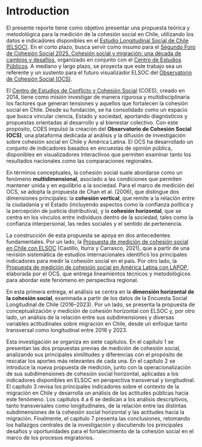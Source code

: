 # Introduction

El presente reporte tiene como objetivo presentar una propuesta teórica y metodológica para la medición de la cohesión social en Chile, utilizando los datos e indicadores disponibles en el [Estudio Longitudinal Social de Chile (ELSOC)](https://coes.cl/encuesta-panel/). En el corto plazo, busca servir como insumo para el [Segundo Foro de Cohesión Social 2025. Cohesión social y migración: una década de cambios y desafíos](añadir link cuando exista), organizado en conjunto con el [Centro de Estudios Públicos](https://www.cepchile.cl/). A mediano y largo plazo, se proyecta que este trabajo sea un referente y un sustento para el futuro visualizador ELSOC del [Observatorio de Cohesión Social (OCS)](https://ocs-coes.com/).  

El [Centro de Estudios de Conflicto y Cohesión Social](https://coes.cl/) (COES), creado en 2014, tiene como misión investigar de manera rigurosa y multidisciplinaria los factores que generan tensiones y aquellos que fortalecen la cohesión social en Chile. Desde su fundación, se ha consolidado como un espacio que busca vincular ciencia, Estado y sociedad, aportando diagnósticos y propuestas orientadas al desarrollo y al bienestar colectivo.  Con este propósito, COES impulsó la creación del **Observatorio de Cohesión Social (OCS)**, una plataforma dedicada al análisis y la difusión de investigación sobre cohesión social en Chile y América Latina. El OCS ha desarrollado un conjunto de indicadores basados en encuestas de opinión pública, disponibles en visualizadores interactivos que permiten examinar tanto los resultados nacionales como las comparaciones regionales.  

En términos conceptuales, la cohesión social suele abordarse como un fenómeno **multidimensional**, asociado a las condiciones que permiten mantener unida y en equilibrio a la sociedad. Para el marco de medición del OCS, se adopta la propuesta de Chan et al. (2006), que distingue dos dimensiones principales: la **cohesión vertical**, que remite a la relación entre la ciudadanía y el Estado (incluyendo aspectos como la confianza política y la percepción de justicia distributiva), y la **cohesión horizontal**, que se centra en los vínculos entre individuos dentro de la sociedad, tales como la confianza interpersonal, las redes sociales y el sentido de pertenencia.

La construcción de esta propuesta se apoya en dos antecedentes fundamentales. Por un lado, la [Propuesta de medición de cohesión social en Chile con ELSOC](https://ocscoes.github.io/cohesion-elsoc/) (Castillo, Iturra y Carrasco, 2021), que a partir de una revisión sistemática de estudios internacionales identificó los principales indicadores para medir la cohesión social en el país. Por otro lado, la [Propuesta de medición de cohesión social en América Latina con LAPOP](https://ocs-coes.com/reportes/posts/2025_reportes_tecnico/), elaborada por el OCS, que entrega lineamientos técnicos y metodológicos para abordar este fenómeno en perspectiva regional.  

En esta primera entrega, el análisis se centra en la **dimensión horizontal de la cohesión social**, examinada a partir de los datos de la Encuesta Social Longitudinal de Chile (2016–2023). Por un lado, se presenta la propuesta de conceptualización y medición de cohesión horizontal con ELSOC y, por otro lado, un análisis de la relación entre sus subdimensiones y diversas variables actitudinales sobre migración en Chile, desde un enfoque tanto transversal como longitudinal entre 2016 y 2023.

Esta investigación se organiza en siete capítulos. En el capítulo 1 se presentan las dos propuestas previas de medición de cohesión social, analizando sus principales similitudes y diferencias con el propósito de rescatar los aportes más relevantes de cada una. En el capítulo 2 se introduce la nueva propuesta de medición, junto con la operacionalización de sus subdimensiones de cohesión social horizontal, aplicadas a los indicadores disponibles en ELSOC en perspectiva transversal y longitudinal. El capítulo 3 revisa los principales indicadores sobre el contexto de la migración en Chile y desarrolla un análisis de las actitudes públicas hacia este fenómeno. Los capítulos 4 a 6 se dedican a los análisis descriptivos, tanto transversales como longitudinales, de la relación entre las distintas subdimensiones de la cohesión social horizontal y las actitudes hacia la migración. Finalmente, el capítulo 7 presenta las conclusiones, retomando los hallazgos centrales de la investigación y discutiendo los principales desafíos y oportunidades para el fortalecimiento de la cohesión social en el marco de los procesos migratorios.